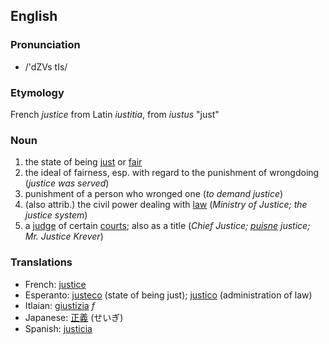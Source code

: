 ==English==
===Pronunciation===
*/'dZVs tIs/

===Etymology===
French ''justice'' from Latin ''iustitia'', from ''iustus'' "just"

===Noun===

# the state of being [[just]] or [[fair]]
# the ideal of fairness, esp. with regard to the punishment of wrongdoing (''justice was served'')
# punishment of a person who wronged one (''to demand justice'')
# (also attrib.) the civil power dealing with [[law]] (''Ministry of Justice; the justice system'')
# a [[judge]] of certain [[court]]s; also as a title (''Chief Justice; [[puisne]] justice; Mr. Justice Krever'')

===Translations===

*French: [[justice]]
*Esperanto: [[justeco]] (state of being just); [[justico]] (administration of law)
*Itlaian: [[giustizia]] ''f''
*Japanese: [[正義]] (せいぎ)
*Spanish: [[justicia]]